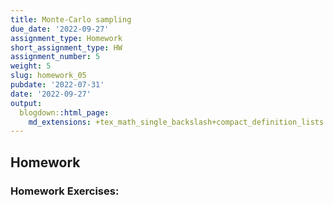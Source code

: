 ```yaml
---
title: Monte-Carlo sampling
due_date: '2022-09-27'
assignment_type: Homework
short_assignment_type: HW
assignment_number: 5
weight: 5
slug: homework_05
pubdate: '2022-07-31'
date: '2022-09-27'
output:
  blogdown::html_page:
    md_extensions: +tex_math_single_backslash+compact_definition_lists
---
```

## Homework

### Homework Exercises:

